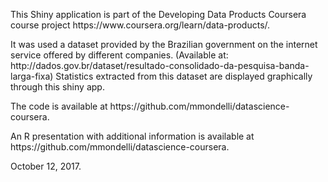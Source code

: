 This Shiny application is part of the Developing Data Products Coursera course project https://www.coursera.org/learn/data-products/.

It was used a dataset provided by the Brazilian government on the internet service offered by different companies.
(Available at: http://dados.gov.br/dataset/resultado-consolidado-da-pesquisa-banda-larga-fixa)
Statistics extracted from this dataset are displayed graphically through this shiny app.

The code is available at https://github.com/mmondelli/datascience-coursera.

An R presentation with additional information is available at https://github.com/mmondelli/datascience-coursera.

October 12, 2017.